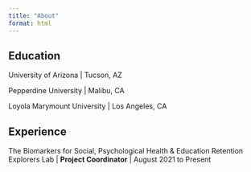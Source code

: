 ```yaml
---
title: "About"
format: html
---
```


## Education

University of Arizona \| Tucson, AZ

Pepperdine University \| Malibu, CA

Loyola Marymount University \| Los Angeles, CA

## Experience

The Biomarkers for Social, Psychological Health & Education Retention Explorers Lab \| **Project Coordinator** \| August 2021 to Present
